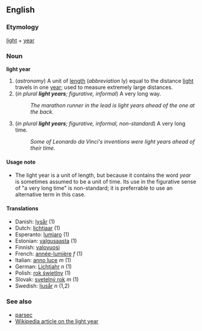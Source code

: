 ==English==
===Etymology===
[[light]] + [[year]]

===Noun===
'''light year'''

#(''astronomy'') A unit of [[length]] (''abbreviation'' ly) equal to the distance [[light]] travels in one [[year]]; used to measure extremely large distances.
#(''in plural '''light years'''; figurative, informal'') A very long way.
#:''The marathon runner in the lead is light years ahead of the one at the back.''
#(''in plural '''light years'''; figurative, informal, non-standard'') A very long time.
#:''Some of Leonardo da Vinci's inventions were light years ahead of their time.''

====Usage note====
*The light year is a unit of length, but because it contains the word ''year'' is sometimes assumed to be a unit of time.  Its use in the figurative sense of "a very long time" is non-standard; it is preferrable to use an alternative term in this case.

==== Translations ====
*Danish: [[lysår]] (1)
*Dutch: [[lichtjaar]] (1)
*Esperanto: [[lumjaro]] (1)
*Estonian: [[valgusaasta]] (1)
*Finnish: [[valovuosi]]
*French: [[année-lumière]] ''f'' (1)
*Italian: [[anno luce]] ''m'' (1)
*German: [[Lichtjahr]] ''n'' (1)
*Polish: [[rok świetlny]] (1)
*Slovak: [[svetelný rok]] ''m'' (1)
*Swedish: [[ljusår]] ''n'' (1,2)

===See also===
*[[parsec]]
*[[w:Light_year|Wikipedia article on the light year]]